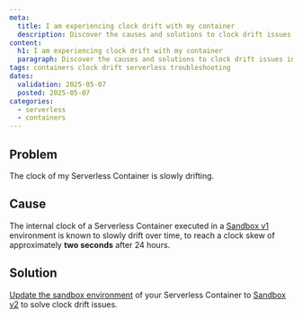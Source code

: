 ```yaml
---
meta:
  title: I am experiencing clock drift with my container
  description: Discover the causes and solutions to clock drift issues in Scaleway Serverless Containers.
content:
  h1: I am experiencing clock drift with my container
  paragraph: Discover the causes and solutions to clock drift issues in Scaleway Serverless Containers.
tags: containers clock drift serverless troubleshooting
dates:
  validation: 2025-05-07
  posted: 2025-05-07
categories:
  - serverless
  - containers
---
```


## Problem

The clock of my Serverless Container is slowly drifting.

## Cause

The internal clock of a Serverless Container executed in a [Sandbox v1](/serverless-containers/reference-content/containers-sandbox/) environment is known to slowly drift over time, to reach a clock skew of approximately **two seconds** after 24 hours.

## Solution

[Update the sandbox environment](/serverless-containers/how-to/manage-a-container/#how-to-manage-a-container-deployment) of your Serverless Container to [Sandbox v2](/serverless-containers/reference-content/containers-sandbox/#sandbox-v2) to solve clock drift issues.